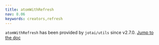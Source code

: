 ```yaml
---
title: atomWithRefresh
nav: 8.06
keywords: creators,refresh
---
```


`atomWithRefresh` has been provided by `jotai/utils` since v2.7.0.
[Jump to the doc](../utilities/resettable.mdx#atomwithrefresh)

